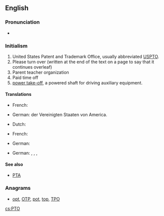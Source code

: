 ==English==

===Pronunciation===
* {{audio|en-us-PTO.ogg|Audio (US)|lang=en}}

===Initialism===
{{head|en|initialism}}

# United States Patent and Trademark Office, usually abbreviated [[USPTO]].
# Please turn over (written at the end of the text on a page to say that it continues overleaf)
# Parent teacher organization
# Paid time off
# [[power take-off]], a powered shaft for driving auxiliary equipment.

====Translations====
{{trans-top|United States Patent and Trademark Office}}
* French: {{t|fr|Office américain des brevets et marques|m}}
{{trans-mid}}
* German: {{t+|de|Patentamt|n}} der Vereinigten Staaten von America.
{{trans-bottom}}

{{trans-top|Please turn over}}
* Dutch: {{t|nl|Z.O.Z.}}
{{trans-mid}}
* French: {{t+|fr|TSVP}}
{{trans-bottom}}

{{trans-top|Powered shaft for driving auxiliary equipment}}
* German: {{t|de|Zapfwelle|f}}
{{trans-mid}}
{{trans-bottom}}

{{trans-top|Parent Teacher Organization}}
* German: {{t|de|Elternvertretung|f}}, {{t|de|Elternbeirat|m}}, {{t|de|Elternausschuss|m}}, {{t|de|Elternpflegschaft|f}}
{{trans-mid}}
{{trans-bottom}}

====See also====
* [[PTA]]

===Anagrams===
* [[opt#English|opt]], [[OTP#English|OTP]], [[pot#English|pot]], [[top#English|top]], [[TPO#English|TPO]]

[[cs:PTO]]